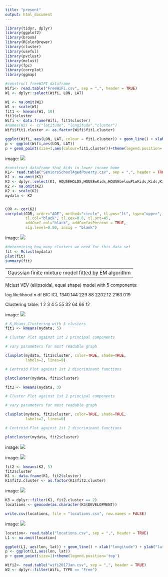 ```yaml
---
title: "present"
output: html_document
---
```

```r
library(tidyr, dplyr)
library(ggplot2)
library(broom)
library(RColorBrewer)
library(cluster)
library(useful)
library(pvclust)
library(mclust)
library(fpc)
library(corrplot)
library(ggmap) 

#construct freeWIFI dataframe
Wifi<- read.table("FreeWiFi.csv", sep = ",", header = TRUE)
W1 <- dplyr::select(Wifi, LON, LAT)

W1 <- na.omit(W1)
W1 <- scale(W1)
fit1 <- kmeans(W1, 10) 
fit1$cluster
Wifi <- data.frame(Wifi, fit1$cluster)
#names(W2) <- c("latitude", "longitude","cluster") 
Wifi$fit1.cluster <- as.factor(Wifi$fit1.cluster)

ggplot(Wifi, aes(LON, LAT, colour = fit1.cluster)) + geom_line() + xlab("longitude") + ylab("latitude")
p <- ggplot(Wifi,aes(LON, LAT))
p + geom_point(size=1,aes(colour=fit1.cluster))+theme(legend.position='top')
```

image: ![](Wifi_mapping.jpeg)

```r
#construct dataframe that kids in lower income home
K1<- read.table("SeniorsSchoolAgedPoverty.csv", sep = ",", header = TRUE)
K1 <- na.omit(K1)
K2 <- dplyr::select(K1, HOUSEHOLDS,HOUSEwKids,HOUSEbelowPLwKids,Kids,KidsBELOWPOVERTYLEVEL)
K2 <- na.omit(K2)
K2 <- scale(K2)
mydata <- K2


COR <- cor(K2)
corrplot(COR, order="AOE", method="circle", tl.pos="lt", type="upper",        
         tl.col="black", tl.cex=0.6, tl.srt=45, 
         addCoef.col="black", addCoefasPercent = TRUE,
         sig.level=0.50, insig = "blank")
```

image: ![](K1correlation.jpeg)
```r
#determining how many clusters we need for this data set
fit <- Mclust(mydata)
plot(fit)
summary(fit)
```

----------------------------------------------------
Gaussian finite mixture model fitted by EM algorithm 
----------------------------------------------------

Mclust VEV (ellipsoidal, equal shape) model with 5 components:

 log.likelihood   n df     BIC      ICL
       1340.144 229 88 2202.12 2163.019

Clustering table:
 1  2  3  4  5 
55 32 64 66 12 

image: ![](K1bic.jpeg)

```r
# K-Means Clustering with 5 clusters
fit1 <- kmeans(mydata, 5)

# Cluster Plot against 1st 2 principal components

# vary parameters for most readable graph

clusplot(mydata, fit1$cluster, color=TRUE, shade=TRUE, 
         labels=2, lines=0)

# Centroid Plot against 1st 2 discriminant functions

plotcluster(mydata, fit1$cluster)

fit2 <- kmeans(mydata, 3)

# Cluster Plot against 1st 2 principal components

# vary parameters for most readable graph

clusplot(mydata, fit2$cluster, color=TRUE, shade=TRUE, 
         labels=2, lines=0)

# Centroid Plot against 1st 2 discriminant functions

plotcluster(mydata, fit2$cluster)
```
image: ![](Cluster5.jpeg)

image: ![](Cluster3.jpeg)


```r
fit2 <- kmeans(K2, 5) 
fit2$cluster
K1 <- data.frame(K1, fit2$cluster)
K1$fit2.cluster <- as.factor(K1$fit2.cluster)
```

image: ![](data.png)

```r
K3 = dplyr::filter(K1, fit2.cluster == 2)
locations <- geocode(as.character(K3$DEVELOPMENT))

write.csv(locations, file = "locations.csv", row.names = FALSE)
```

image: ![](carto.png)
```r
location<- read.table("locations.csv", sep = ",", header = TRUE)
L1 <- na.omit(location)

ggplot(L1, aes(lon, lat)) + geom_line() + xlab("longitude") + ylab("latitude")
p <- ggplot(L1,aes(lon, lat))
p + geom_point(size=1)+theme(legend.position='top')
```

```r
Wifi2<- read.table("wifi2017Jan.csv", sep = ",", header = TRUE)
W2 <- dplyr::filter(Wifi, TYPE == "Free")
```

